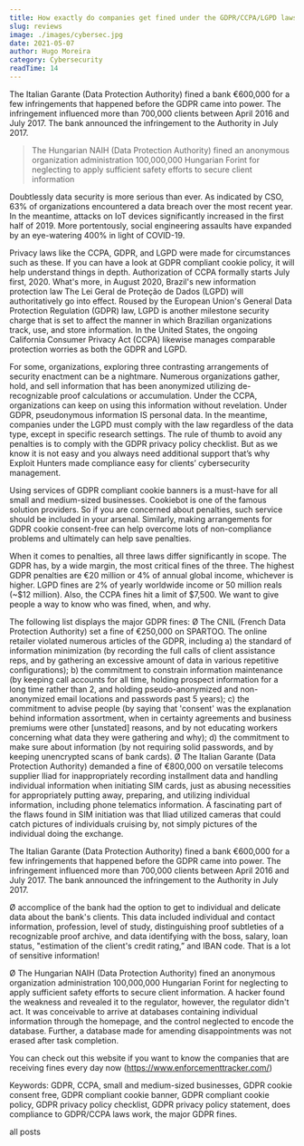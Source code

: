 ```yaml
---
title: How exactly do companies get fined under the GDPR/CCPA/LGPD laws, and how can you avoid it?
slug: reviews
image: ./images/cybersec.jpg
date: 2021-05-07
author: Hugo Moreira
category: Cybersecurity
readTime: 14
---
```


<p>
The Italian Garante (Data Protection Authority) fined a bank €600,000 for a few infringements that happened before the GDPR came into power. The infringement influenced more than 700,000 clients between April 2016 and July 2017. The bank announced the infringement to the Authority in July 2017.
</p>
<blockquote>
  The Hungarian NAIH (Data Protection Authority) fined an anonymous organization
  administration 100,000,000 Hungarian Forint for neglecting to apply sufficient
  safety efforts to secure client information
</blockquote>

Doubtlessly data security is more serious than ever. As indicated by CSO, 63% of organizations encountered a data breach over the most recent year. In the meantime, attacks on IoT devices significantly increased in the first half of 2019. More portentously, social engineering assaults have expanded by an eye-watering 400% in light of COVID-19.

Privacy laws like the CCPA, GDPR, and LGPD were made for circumstances such as these. If you can have a look at GDPR compliant cookie policy, it will help understand things in depth. Authorization of CCPA formally starts July first, 2020. What's more, in August 2020, Brazil's new information protection law The Lei Geral de Proteção de Dados (LGPD) will authoritatively go into effect. Roused by the European Union's General Data Protection Regulation (GDPR) law, LGPD is another milestone security charge that is set to affect the manner in which Brazilian organizations track, use, and store information. In the United States, the ongoing California Consumer Privacy Act (CCPA) likewise manages comparable protection worries as both the GDPR and LGPD.

For some, organizations, exploring three contrasting arrangements of security enactment can be a nightmare. Numerous organizations gather, hold, and sell information that has been anonymized utilizing de-recognizable proof calculations or accumulation. Under the CCPA, organizations can keep on using this information without revelation. Under GDPR, pseudonymous information IS personal data. In the meantime, companies under the LGPD must comply with the law regardless of the data type, except in specific research settings. The rule of thumb to avoid any penalties is to comply with the GDPR privacy policy checklist. But as we know it is not easy and you always need additional support that’s why Exploit Hunters made compliance easy for clients’ cybersecurity management.

Using services of GDPR compliant cookie banners is a must-have for all small and medium-sized businesses. Cookiebot is one of the famous solution providers. So if you are concerned about penalties, such service should be included in your arsenal. Similarly, making arrangements for GDPR cookie consent-free can help overcome lots of non-compliance problems and ultimately can help save penalties.

When it comes to penalties, all three laws differ significantly in scope.
The GDPR has, by a wide margin, the most critical fines of the three. The highest GDPR penalties are €20 million or 4% of annual global income, whichever is higher. LGPD fines are 2% of yearly worldwide income or 50 million reals (~$12 million). Also, the CCPA fines hit a limit of $7,500.
We want to give people a way to know who was fined, when, and why.

The following list displays the major GDPR fines:
Ø The CNIL (French Data Protection Authority) set a fine of €250,000 on SPARTOO. The online retailer violated numerous articles of the GDPR, including a) the standard of information minimization (by recording the full calls of client assistance reps, and by gathering an excessive amount of data in various repetitive configurations); b) the commitment to constrain information maintenance (by keeping call accounts for all time, holding prospect information for a long time rather than 2, and holding pseudo-anonymized and non-anonymized email locations and passwords past 5 years); c) the commitment to advise people (by saying that 'consent' was the explanation behind information assortment, when in certainty agreements and business premiums were other [unstated] reasons, and by not educating workers concerning what data they were gathering and why); d) the commitment to make sure about information (by not requiring solid passwords, and by keeping unencrypted scans of bank cards).
Ø The Italian Garante (Data Protection Authority) demanded a fine of €800,000 on versatile telecoms supplier Iliad for inappropriately recording installment data and handling individual information when initiating SIM cards, just as abusing necessities for appropriately putting away, preparing, and utilizing individual information, including phone telematics information. A fascinating part of the flaws found in SIM initiation was that Iliad utilized cameras that could catch pictures of individuals cruising by, not simply pictures of the individual doing the exchange.

The Italian Garante (Data Protection Authority) fined a bank €600,000 for a few infringements that happened before the GDPR came into power. The infringement influenced more than 700,000 clients between April 2016 and July 2017. The bank announced the infringement to the Authority in July 2017.

Ø accomplice of the bank had the option to get to individual and delicate data about the bank's clients. This data included individual and contact information, profession, level of study, distinguishing proof subtleties of a recognizable proof archive, and data identifying with the boss, salary, loan status, "estimation of the client's credit rating,” and IBAN code. That is a lot of sensitive information!

Ø The Hungarian NAIH (Data Protection Authority) fined an anonymous organization administration 100,000,000 Hungarian Forint for neglecting to apply sufficient safety efforts to secure client information. A hacker found the weakness and revealed it to the regulator, however, the regulator didn't act. It was conceivable to arrive at databases containing individual information through the homepage, and the control neglected to encode the database. Further, a database made for amending disappointments was not erased after task completion.

You can check out this website if you want to know the companies that are receiving fines every day now (https://www.enforcementtracker.com/)

Keywords:
GDPR, CCPA, small and medium-sized businesses, GDPR cookie consent free, GDPR compliant cookie banner, GDPR compliant cookie policy, GDPR privacy policy checklist, GDPR privacy policy statement, does compliance to GDPR/CCPA laws work, the major GDPR fines.

<Link to="/posts" className="btn center-btn">
  all posts
</Link>
